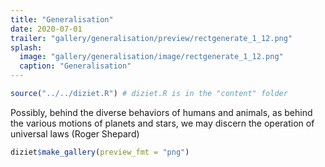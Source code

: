 ```yaml
---
title: "Generalisation"
date: 2020-07-01
trailer: "gallery/generalisation/preview/rectgenerate_1_12.png"
splash:
  image: "gallery/generalisation/image/rectgenerate_1_12.png"
  caption: "Generalisation"
---
```


```r
source("../../diziet.R") # diziet.R is in the "content" folder
```

Possibly, behind the diverse behaviors of humans and animals, as behind the various motions of planets and stars, we may discern the operation of universal laws (Roger Shepard)

```r
diziet$make_gallery(preview_fmt = "png")
```
